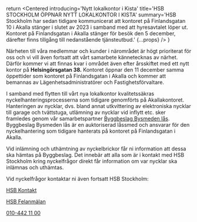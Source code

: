 
  return <Centered introducing='Nytt lokalkontor i Kista'
                   title='HSB STOCKHOLM ÖPPNAR NYTT LOKALKONTOR I KISTA'
                   summary='HSB Stockholm har sedan tidigare kommunicerat att kontoret på
Finlandsgatan 10 i Akalla stänger i slutet av 2023 i samband med att
hyresavtalet löper ut. Kontoret på Finlandsgatan i Akalla stänger för
besök den 5 december, därefter finns tillgång till nedanstående
tjänsteutbud.'
                   {...props} />
}


Närheten till våra medlemmar och kunder i närområdet är högt prioriterat
för oss och vi vill även fortsatt att vårt samarbete kännetecknas av
närhet. Därför kommer vi att finnas kvar i området även efter årsskiftet
med ett nytt kontor på **Helsingörsgatan 38.** Kontoret öppnar den 11
december samma öppettider som kontoret på Finlandsgatan i Akalla och
kommer att bemannas av Lägenhetsadministratörer och
Fastighetsförvaltare.


I samband med flytten till vårt nya lokalkontor kvalitetssäkras
nyckelhanteringsprocesserna som tidigare genomförts på Akallakontoret.
Hanteringen av nycklar, dvs. bland annat utkvittering av elektroniska
nycklar till garage och tvättstuga, utlämning av nycklar vid inflytt
etc. sker framledes genom vår samarbetspartner [Byggbeslag Bysmeden lås](https://www.byggbeslag.se/stockholm/).
Byggbeslag Bysmeden lås är en auktoriserad låssmed och ansvarar för den
nyckelhantering som tidigare hanterats på kontoret på Finlandsgatan i
Akalla.

Vid inlämning och uthämtning av nyckelbrickor får ni information att
dessa ska hämtas på Byggbeslag. Det innebär att alla som är i kontakt
med HSB Stockholm kring nyckelfrågor direkt får information om var
nycklar ska inlämnas och uthämtas.


Vid nyckelfrågor kontaktar ni även fortsatt HSB Stockholm:

[HSB Kontakt](https://www.hsb.se/stockholm/om-hsb/kontakt/kontakt/)

[HSB Felanmälan](https://felanmalan.hsb.se)

[010-442 11 00](tel:010-4421100)
